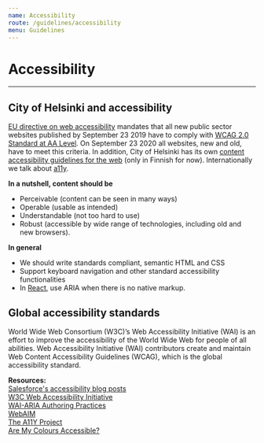 ```yaml
---
name: Accessibility
route: /guidelines/accessibility
menu: Guidelines
---
```


# Accessibility

---

## City of Helsinki and accessibility

[EU directive on web accessibility](https://eur-lex.europa.eu/eli/dir/2016/2102/oj) mandates that all new public sector websites published by September 23 2019 have to comply with [WCAG 2.0 Standard at AA Level](https://www.w3.org/TR/WCAG20/#conformance). On September 23 2020 all websites, new and old, have to meet this criteria. In addition, City of Helsinki has its own [content accessibility guidelines for the web](https://www.hel.fi/static/hki4all/ohjeet/saavutettavuus-opas.pdf) (only in Finnish for now). Internationally we talk about [a11y](https://a11yproject.com/).

**In a nutshell, content should be**

- Perceivable (content can be seen in many ways)
- Operable (usable as intended)
- Understandable (not too hard to use)
- Robust (accessible by wide range of technologies, including old and new browsers).

**In general**

- We should write standards compliant, semantic HTML and CSS
- Support keyboard navigation and other standard accessibility functionalities
- In [React](https://reactjs.org/docs/accessibility.html), use ARIA when there is no native markup.

## Global accessibility standards

World Wide Web Consortium (W3C)’s Web Accessibility Initiative (WAI) is an effort to improve the accessibility of the World Wide Web for people of all abilities.
Web Accessibility Initiative (WAI) contributors create and maintain Web Content Accessibility Guidelines (WCAG), which is the global accessibility standard.

**Resources:**  
[Salesforce's accessibility blog posts](https://developer.salesforce.com/blogs/tag/accessibility)  
[W3C Web Accessibility Initiative](https://www.w3.org/WAI/)  
[WAI-ARIA Authoring Practices](https://www.w3.org/TR/wai-aria-practices-1.1/)  
[WebAIM](https://webaim.org/)  
[The A11Y Project](https://a11yproject.com/)  
[Are My Colours Accessible?](https://www.aremycoloursaccessible.com/)
